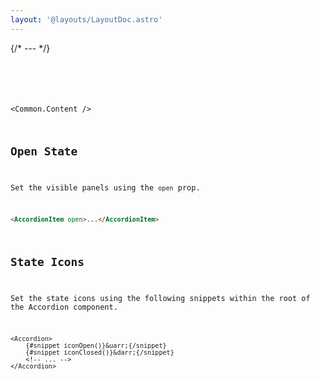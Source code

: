 ```yaml
---
layout: '@layouts/LayoutDoc.astro'
---
```





{/* --- */}

<Preview client:load>
	<Fragment slot="preview">
		<Example client:load />
	</Fragment>
	<Fragment slot="code">
		<Code code={ExampleRaw} lang="svelte" />
	</Fragment>
</Preview>

<Common.Content />

## Open State

Set the visible panels using the `open` prop.

```html
<AccordionItem open>...</AccordionItem>
```

## State Icons

Set the state icons using the following snippets within the root of the Accordion component.

```svelte
<Accordion>
    {#snippet iconOpen()}&uarr;{/snippet}
    {#snippet iconClosed()}&darr;{/snippet}
    <!-- ... -->
</Accordion>
```
